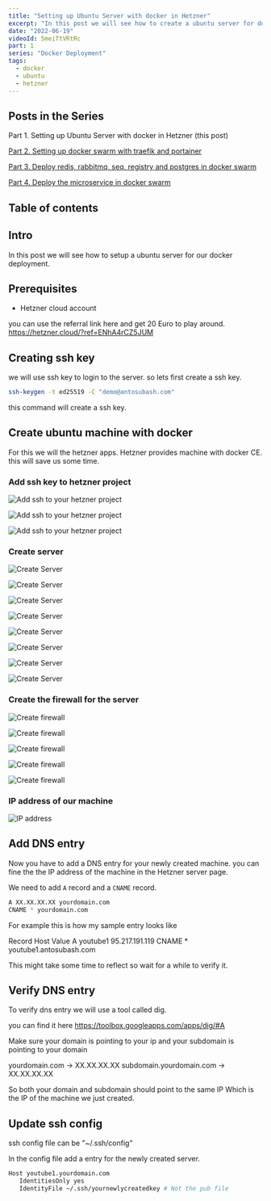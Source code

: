 ```yaml
---
title: "Setting up Ubuntu Server with docker in Hetzner"
excerpt: "In this post we will see how to create a ubuntu server for docker deployment."
date: "2022-06-19"
videoId: 5meiTtVRtRc
part: 1
series: "Docker Deployment"
tags:
  - docker
  - ubuntu
  - hetzner
---
```


## Posts in the Series

Part 1. Setting up Ubuntu Server with docker in Hetzner (this post)

[Part 2. Setting up docker swarm with traefik and portainer](/posts/part-2-setup-docker-swarm-with-traefik-and-portainer)

[Part 3. Deploy redis, rabbitmq, seq, registry and postgres in docker swarm](/posts/part-3-deploy-registry-redis-rabitmq-postgresql-in-docker)

[Part 4. Deploy the microservice in docker swarm](/posts/part-4-prepare-and-deploy-microservice-in-docker)

## Table of contents

## Intro

In this post we will see how to setup a ubuntu server for our docker deployment.

## Prerequisites

- Hetzner cloud account

you can use the referral link here and get 20 Euro to play around. https://hetzner.cloud/?ref=ENhA4rCZ5JUM

## Creating ssh key

we will use ssh key to login to the server. so lets first create a ssh key.

```bash
ssh-keygen -t ed25519 -C "demo@antosubash.com"
```

this command will create a ssh key.

## Create ubuntu machine with docker

For this we will the hetzner apps. Hetzner provides machine with docker CE. this will save us some time.

### Add ssh key to hetzner project

![Add ssh to your hetzner project](https://raw.githubusercontent.com/antosubash/images/main/assets/posts/docker-deployment/hetzner1.png)

![Add ssh to your hetzner project](https://raw.githubusercontent.com/antosubash/images/main/assets/posts/docker-deployment/hetzner2.png)

![Add ssh to your hetzner project](https://raw.githubusercontent.com/antosubash/images/main/assets/posts/docker-deployment/hetzner3.png)

### Create server

![Create Server](https://raw.githubusercontent.com/antosubash/images/main/assets/posts/docker-deployment/hetzner4.png)

![Create Server](https://raw.githubusercontent.com/antosubash/images/main/assets/posts/docker-deployment/hetzner5.png)

![Create Server](https://raw.githubusercontent.com/antosubash/images/main/assets/posts/docker-deployment/hetzner6.png)

![Create Server](https://raw.githubusercontent.com/antosubash/images/main/assets/posts/docker-deployment/hetzner7.png)

![Create Server](https://raw.githubusercontent.com/antosubash/images/main/assets/posts/docker-deployment/hetzner8.png)

![Create Server](https://raw.githubusercontent.com/antosubash/images/main/assets/posts/docker-deployment/hetzner9.png)

![Create Server](https://raw.githubusercontent.com/antosubash/images/main/assets/posts/docker-deployment/hetzner10.png)

![Create Server](https://raw.githubusercontent.com/antosubash/images/main/assets/posts/docker-deployment/hetzner11.png)

### Create the firewall for the server

![Create firewall](https://raw.githubusercontent.com/antosubash/images/main/assets/posts/docker-deployment/hetzner12.png)

![Create firewall](https://raw.githubusercontent.com/antosubash/images/main/assets/posts/docker-deployment/hetzner13.png)

![Create firewall](https://raw.githubusercontent.com/antosubash/images/main/assets/posts/docker-deployment/hetzner14.png)

![Create firewall](https://raw.githubusercontent.com/antosubash/images/main/assets/posts/docker-deployment/hetzner15.png)

![Create firewall](https://raw.githubusercontent.com/antosubash/images/main/assets/posts/docker-deployment/hetzner16.png)

### IP address of our machine

![IP address](https://raw.githubusercontent.com/antosubash/images/main/assets/posts/docker-deployment/hetzner17.png)

## Add DNS entry

Now you have to add a DNS entry for your newly created machine. you can fine the the IP address of the machine in the Hetzner server page.

We need to add `A` record and a `CNAME` record.

```bash
A XX.XX.XX.XX yourdomain.com
CNAME * yourdomain.com
```

For example this is how my sample entry looks like

Record      Host        Value
A           youtube1    95.217.191.119
CNAME       *           youtube1.antosubash.com

This might take some time to reflect so wait for a while to verify it.

## Verify DNS entry

To verify dns entry we will use a tool called dig.

you can find it here https://toolbox.googleapps.com/apps/dig/#A

Make sure your domain is pointing to your ip and your subdomain is pointing to your domain

yourdomain.com -> XX.XX.XX.XX
subdomain.yourdomain.com -> XX.XX.XX.XX

So both your domain and subdomain should point to the same IP Which is the IP of the machine we just created.

## Update ssh config

ssh config file can be "~/.ssh/config"

In the config file add a entry for the newly created server.

```bash
Host youtube1.yourdomain.com
   IdentitiesOnly yes
   IdentityFile ~/.ssh/yournewlycreatedkey # Not the pub file
```

